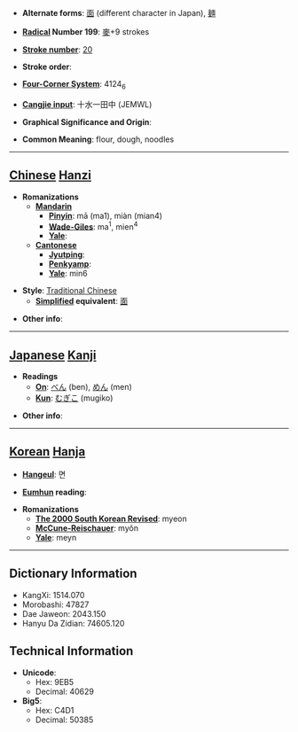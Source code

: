 * '''Alternate forms''': [[面]] (different character in Japan), [[麺]]

* '''[[Wiktionary:Chinese radical index| Radical]] Number 199''': [[Wiktionary:Chinese radical index 麥|麥]]+9 strokes

* '''[[Wiktionary:Chinese total strokes index|Stroke number]]''': [[Wiktionary:Chinese total strokes index 20|20]]

* '''Stroke order''': 

* '''[[Wiktionary:Chinese four corner index|Four-Corner System]]''': 4124<sub>6</sub>

* '''[[Wiktionary:Chinese Cangjie index|Cangjie input]]''': 十水一田中 (JEMWL)

* '''Graphical Significance and Origin''': 

* '''Common Meaning''': flour, dough, noodles

----

== [[Chinese]] [[Hanzi]] ==

* '''Romanizations'''
** '''[[Mandarin]]'''
*** '''[[Pinyin]]''': mā (ma1), miàn (mian4)
*** '''[[Wade-Giles]]''': ma<sup>1</sup>, mien<sup>4</sup>
*** '''[[Yale]]''': 
** '''[[Cantonese]]'''
*** '''[[Jyutping]]''':
*** '''[[Penkyamp]]''': 
*** '''[[Yale]]''': min6

* '''Style''': [[Traditional Chinese]] 
** '''[[Simplified Chinese|Simplified]] equivalent''': [[面]]

* '''Other info''': 

----

== [[Japanese]] [[Kanji]] ==

* '''Readings'''
** '''[[On]]''': [[べん]] (ben), [[めん]] (men)
** '''[[Kun]]''': [[むぎこ]] (mugiko)

* '''Other info''':  

----

== [[Korean]] [[Hanja]] ==

* '''[[Hangeul]]''': 면

* '''[[Eumhun]] reading''': 

* '''Romanizations'''
** '''[[The 2000 South Korean Revised Romanization|The 2000 South Korean Revised]]''': myeon
** '''[[McCune-Reischauer]]''': myŏn
** '''[[Yale]]''': meyn

----

== Dictionary Information ==

* KangXi: 1514.070
* Morobashi: 47827
* Dae Jaweon: 2043.150
* Hanyu Da Zidian: 74605.120

== Technical Information ==

* '''Unicode''':
** Hex: 9EB5
** Decimal: 40629
* '''Big5''':
** Hex: C4D1
** Decimal: 50385